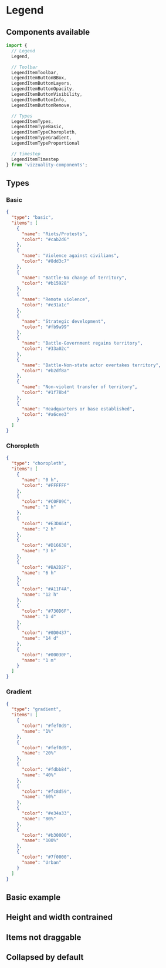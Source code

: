 
<Meta title="Legend" component={Component} />

# Legend

## Components available

```js
import {
  // Legend
  Legend,

  // Toolbar
  LegendItemToolbar,
  LegendItemButtonBBox,
  LegendItemButtonLayers,
  LegendItemButtonOpacity,
  LegendItemButtonVisibility,
  LegendItemButtonInfo,
  LegendItemButtonRemove,

  // Types
  LegendItemTypes,
  LegendItemTypeBasic,
  LegendItemTypeChoropleth,
  LegendItemTypeGradient,
  LegendItemTypeProportional

  // timestep
  LegendItemTimestep
} from 'vizzuality-components';
```

## Types

### Basic

```json
{
  "type": "basic",
  "items": [
    {
      "name": "Riots/Protests",
      "color": "#cab2d6"
    },
    {
      "name": "Violence against civilians",
      "color": "#8dd3c7"
    },
    {
      "name": "Battle-No change of territory",
      "color": "#b15928"
    },
    {
      "name": "Remote violence",
      "color": "#e31a1c"
    },
    {
      "name": "Strategic development",
      "color": "#fb9a99"
    },
    {
      "name": "Battle-Government regains territory",
      "color": "#33a02c"
    },
    {
      "name": "Battle-Non-state actor overtakes territory",
      "color": "#b2df8a"
    },
    {
      "name": "Non-violent transfer of territory",
      "color": "#1f78b4"
    },
    {
      "name": "Headquarters or base established",
      "color": "#a6cee3"
    }
  ]
}
```

### Choropleth

```json
{
  "type": "choropleth",
  "items": [
    {
      "name": "0 h",
      "color": "#FFFFFF"
    },
    {
      "color": "#C0F09C",
      "name": "1 h"
    },
    {
      "color": "#E3DA64",
      "name": "2 h"
    },
    {
      "color": "#D16638",
      "name": "3 h"
    },
    {
      "color": "#BA2D2F",
      "name": "6 h"
    },
    {
      "color": "#A11F4A",
      "name": "12 h"
    },
    {
      "color": "#730D6F",
      "name": "1 d"
    },
    {
      "color": "#0D0437",
      "name": "14 d"
    },
    {
      "color": "#00030F",
      "name": "1 m"
    }
  ]
}
```

### Gradient

```json
{
  "type": "gradient",
  "items": [
    {
      "color": "#fef0d9",
      "name": "1%"
    },
    {
      "color": "#fef0d9",
      "name": "20%"
    },
    {
      "color": "#fdbb84",
      "name": "40%"
    },
    {
      "color": "#fc8d59",
      "name": "60%"
    },
    {
      "color": "#e34a33",
      "name": "80%"
    },
    {
      "color": "#b30000",
      "name": "100%"
    },
    {
      "color": "#7f0000",
      "name": "Urban"
    }
  ]
}
```

## Basic example

<Story story={stories.basic} />

## Height and width contrained

<Story story={stories.constrained} />

## Items not draggable

<Story story={stories.notDraggable} />

## Collapsed by default

<Story story={stories.collapsed} />
